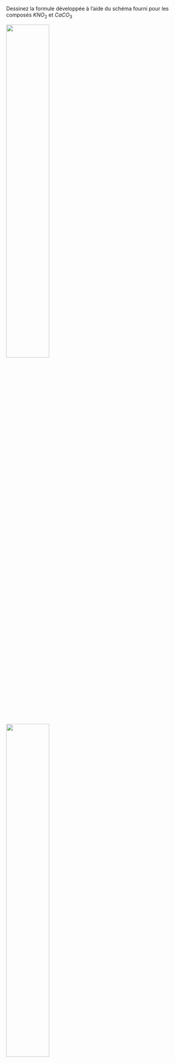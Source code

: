 :::::: {.Exercise data-latex=""}

Dessinez la formule développée à l'aide du schéma fourni pour les composés $KNO_2$ et $CaCO_3$

::: {.multicols data-latex="{2}"}

![](exe/formule-developpee.png){width=48%}

![](exe/formule-developpee.png){width=48%}

:::

::::::
